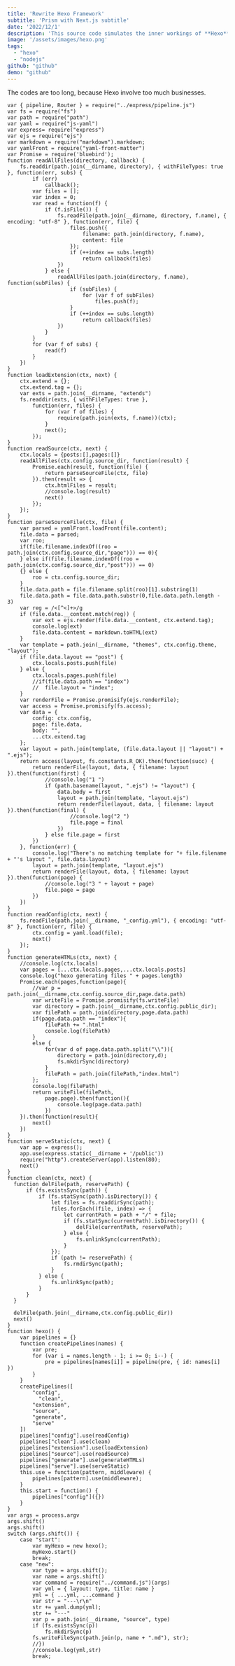 ```yaml
---
title: 'Rewrite Hexo Framework'
subtitle: 'Prism with Next.js subtitle'
date: '2022/12/1'
description: 'This source code simulates the inner workings of **Hexo** framework in very concise code...'
image: '/assets/images/hexo.png'
tags:
  - "hexo"
  - "nodejs"
github: "github"
demo: "github"
---
```


The codes are too long, because Hexo involve too much businesses.

```nodejs
var { pipeline, Router } = require("../express/pipeline.js")
var fs = require("fs")
var path = require("path")
var yaml = require("js-yaml")
var express= require("express")
var ejs = require("ejs")
var markdown = require("markdown").markdown;
var yamlFront = require("yaml-front-matter")
var Promise = require('bluebird');
function readAllFiles(directory, callback) {
    fs.readdir(path.join(__dirname, directory), { withFileTypes: true }, function(err, subs) {
        if (err)
            callback();
        var files = [];
        var index = 0;
        var read = function(f) {
            if (f.isFile()) {
                fs.readFile(path.join(__dirname, directory, f.name), { encoding: "utf-8" }, function(err, file) {
                    files.push({
                        filename: path.join(directory, f.name),
                        content: file
                    });
                    if (++index == subs.length)
                        return callback(files)
                })
            } else {
                readAllFiles(path.join(directory, f.name), function(subFiles) {
                    if (subFiles) {
                        for (var f of subFiles)
                            files.push(f);
                    }
                    if (++index == subs.length)
                        return callback(files)
                })
            }
        }
        for (var f of subs) {
            read(f)
        }
    })
}
function loadExtension(ctx, next) {
    ctx.extend = {};
    ctx.extend.tag = {};
    var exts = path.join(__dirname, "extends")
    fs.readdir(exts, { withFileTypes: true },
        function(err, files) {
            for (var f of files) {
                require(path.join(exts, f.name))(ctx);
            }
            next();
        });
}
function readSource(ctx, next) {
    ctx.locals = {posts:[],pages:[]}
    readAllFiles(ctx.config.source_dir, function(result) {
        Promise.each(result, function(file) {
            return parseSourceFile(ctx, file)
        }).then(result => {
        	ctx.htmlFiles = result;
            //console.log(result)
            next()
        });
    });
}
function parseSourceFile(ctx, file) {
    var parsed = yamlFront.loadFront(file.content);
    file.data = parsed;
    var roo;
    if(file.filename.indexOf((roo = path.join(ctx.config.source_dir,"page"))) == 0){
    } else if(file.filename.indexOf((roo = path.join(ctx.config.source_dir,"post"))) == 0)
    {} else {
    	roo = ctx.config.source_dir;
    }
	file.data.path = file.filename.split(roo)[1].substring(1)
	file.data.path = file.data.path.substr(0,file.data.path.length - 3)
    var reg = /<[^<]+>/g
    if (file.data.__content.match(reg)) {
    	var ext = ejs.render(file.data.__content, ctx.extend.tag);
    	console.log(ext)
        file.data.content = markdown.toHTML(ext)
    }
    var template = path.join(__dirname, "themes", ctx.config.theme, "layout");
    if (file.data.layout == "post") {
        ctx.locals.posts.push(file)
    } else {
        ctx.locals.pages.push(file)
        //if(file.data.path == "index")
        //	file.layout = "index";
    }
    var renderFile = Promise.promisify(ejs.renderFile);
    var access = Promise.promisify(fs.access);
    var data = {
        config: ctx.config,
        page: file.data,
        body: "",
        ...ctx.extend.tag
    };
    var layout = path.join(template, (file.data.layout || "layout") + ".ejs");
    return access(layout, fs.constants.R_OK).then(function(succ) {
        return renderFile(layout, data, { filename: layout }).then(function(first) {
            //console.log("1 ")
            if (path.basename(layout, ".ejs") != "layout") {
                data.body = first
                layout = path.join(template, "layout.ejs")
                return renderFile(layout, data, { filename: layout }).then(function(final) {
                    //console.log("2 ")
                    file.page = final
                })
            } else file.page = first
        })
    }, function(err) {
        console.log("There's no matching template for "+ file.filename + "'s layout ", file.data.layout)
        layout = path.join(template, "layout.ejs")
        return renderFile(layout, data, { filename: layout }).then(function(page) {
            //console.log("3 " + layout + page)
            file.page = page
        })
    })
}
function readConfig(ctx, next) {
    fs.readFile(path.join(__dirname, "_config.yml"), { encoding: "utf-8" }, function(err, file) {
        ctx.config = yaml.load(file);
        next()
    });
}
function generateHTMLs(ctx, next) {
	//console.log(ctx.locals)
	var pages = [...ctx.locals.pages,...ctx.locals.posts]
	console.log("hexo generating files " + pages.length)
    Promise.each(pages,function(page){
    	//var p = path.join(__dirname,ctx.config.source_dir,page.data.path)
    	var writeFile = Promise.promisify(fs.writeFile)
    	var directory = path.join(__dirname,ctx.config.public_dir);
    	var filePath = path.join(directory,page.data.path)
    	if(page.data.path == "index"){
    		filePath += ".html"
    		console.log(filePath)
    	}
    	else {
    		for(var d of page.data.path.split("\\")){
    			directory = path.join(directory,d);
            	fs.mkdirSync(directory)
    		}
    		filePath = path.join(filePath,"index.html")
    	};
    	console.log(filePath)
    	return writeFile(filePath,
    		page.page).then(function(){
    			console.log(page.data.path)
    		})
    }).then(function(result){
    	next()
    })
}
function serveStatic(ctx, next) {
	var app = express();
	app.use(express.static(__dirname + '/public'))
	require("http").createServer(app).listen(80);
    next()
}
function clean(ctx, next) {
  function delFile(path, reservePath) {
      if (fs.existsSync(path)) {
          if (fs.statSync(path).isDirectory()) {
              let files = fs.readdirSync(path);
              files.forEach((file, index) => {
                  let currentPath = path + "/" + file;
                  if (fs.statSync(currentPath).isDirectory()) {
                      delFile(currentPath, reservePath);
                  } else {
                      fs.unlinkSync(currentPath);
                  }
              });
              if (path != reservePath) {
                  fs.rmdirSync(path);
              }
          } else {
              fs.unlinkSync(path);
          }
      }
  }

  delFile(path.join(__dirname,ctx.config.public_dir))
  next()
}
function hexo() {
    var pipelines = {}
    function createPipelines(names) {
        var pre;
        for (var i = names.length - 1; i >= 0; i--) {
            pre = pipelines[names[i]] = pipeline(pre, { id: names[i] })
        }
    }
    createPipelines([
        "config",
    	  "clean",
        "extension",
        "source",
        "generate",
        "serve"
    ])
    pipelines["config"].use(readConfig)
    pipelines["clean"].use(clean)
    pipelines["extension"].use(loadExtension)
    pipelines["source"].use(readSource)
    pipelines["generate"].use(generateHTMLs)
    pipelines["serve"].use(serveStatic)
    this.use = function(pattern, middleware) {
        pipelines[pattern].use(middleware);
    }
    this.start = function() {
        pipelines["config"]({})
    }
}
var args = process.argv
args.shift()
args.shift()
switch (args.shift()) {
    case "start":
        var myHexo = new hexo();
        myHexo.start()
        break;
    case "new":
        var type = args.shift();
        var name = args.shift()
        var command = require("../command.js")(args)
        var yml = { layout: type, title: name }
        yml = { ...yml, ...command }
        var str = "---\r\n"
        str += yaml.dump(yml);
        str += "---"
        var p = path.join(__dirname, "source", type)
        if (fs.existsSync(p))
            fs.mkdirSync(p)
        fs.writeFileSync(path.join(p, name + ".md"), str);
        //})
        //console.log(yml,str)
        break;
```
